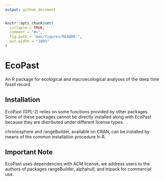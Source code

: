 ---
output: github_document
---

<!-- README.md is generated from README.Rmd. Please edit that file -->

```{r, include = FALSE}
knitr::opts_chunk$set(
  collapse = TRUE,
  comment = "#>",
  fig.path = "man/figures/README-",
  out.width = "100%"
)
```

# EcoPast

<!-- badges: start -->
<!-- badges: end -->

An R package for ecological and macroecological analyses of the deep time fossil record

## Installation

EcoPast (GPL-2) relies on some functions provided by other packages. Some of these packages cannot be directly installed along with EcoPast because they are distributed under different license types.

chronosphere and rangeBuilder, available on CRAN, can be installed by means of the common installation procedure in R.

## Important Note 
EcoPast uses dependencies with ACM license, we address users to the authors of packages rangeBuilder, alphahull, and tripack for commercial use.

